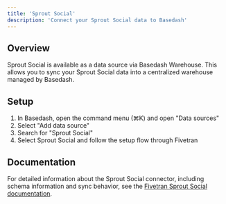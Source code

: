 ```yaml
---
title: 'Sprout Social'
description: 'Connect your Sprout Social data to Basedash'
---
```


## Overview

Sprout Social is available as a data source via Basedash Warehouse. This allows you to sync your Sprout Social data into a centralized warehouse managed by Basedash.

## Setup

1. In Basedash, open the command menu (⌘K) and open "Data sources"
2. Select "Add data source"
3. Search for "Sprout Social"
4. Select Sprout Social and follow the setup flow through Fivetran

## Documentation

For detailed information about the Sprout Social connector, including schema information and sync behavior, see the [Fivetran Sprout Social documentation](https://fivetran.com/docs/connectors/applications/sprout-social).
